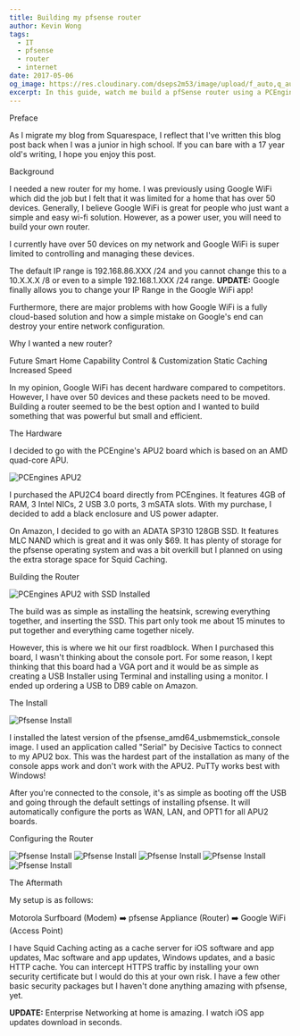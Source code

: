 ```yaml
---
title: Building my pfsense router
author: Kevin Wong
tags:
  - IT
  - pfsense
  - router
  - internet
date: 2017-05-06
og_image: https://res.cloudinary.com/dseps2m53/image/upload/f_auto,q_auto/v1/kevinwong/latzdbooaifdbbhgiw4b
excerpt: In this guide, watch me build a pfSense router using a PCEngines APU for enhanced network security and performance. 
---
```


<Heading>Preface</Heading>

As I migrate my blog from Squarespace, I reflect that I've written this blog post back when I was a junior in high school. If you can bare with a 17 year old's writing, I hope you enjoy this post.

<Heading>Background</Heading>

I needed a new router for my home. I was previously using Google WiFi which did the job but I felt that it was limited for a home that has over 50 devices. Generally, I believe Google WiFi is great for people who just want a simple and easy wi-fi solution. However, as a power user, you will need to build your own router. 

I currently have over 50 devices on my network and Google WiFi is super limited to controlling and managing these devices.

The default IP range is 192.168.86.XXX /24 and you cannot change this to a 10.X.X.X /8 or even to a simple 192.168.1.XXX /24 range. 
**UPDATE:** Google finally allows you to change your IP Range in the Google WiFi app!

Furthermore, there are major problems with how Google WiFi is a fully cloud-based solution and how a simple mistake on Google's end can destroy your entire network configuration.

<Heading size="md">Why I wanted a new router?</Heading>

<Box>
<UnorderedList>
  <ListItem>Future Smart Home Capability</ListItem>
  <ListItem>Control & Customization</ListItem>
  <ListItem>Static Caching</ListItem>
  <ListItem>Increased Speed</ListItem>
</UnorderedList>
</Box>

In my opinion, Google WiFi has decent hardware compared to competitors. However, I have over 50 devices and these packets need to be moved. Building a router seemed to be the best option and I wanted to build something that was powerful but small and efficient. 

<Heading>The Hardware</Heading>

I decided to go with the PCEngine's APU2 board which is based on an AMD quad-core APU. 

<Image src="https://images.squarespace-cdn.com/content/v1/58fb0155d1758eec4bb612b0/1494050499628-J250Y067PFM20IVRAK1Y/image-asset.jpeg?format=1500w" alt="PCEngines APU2"/>

I purchased the APU2C4 board directly from PCEngines. It features 4GB of RAM, 3 Intel NICs, 2 USB 3.0 ports, 3 mSATA slots. With my purchase, I decided to add a black enclosure and US power adapter.

On Amazon, I decided to go with an ADATA SP310 128GB SSD. It features MLC NAND which is great and it was only $69. It has plenty of storage for the pfsense operating system and was a bit overkill but I planned on using the extra storage space for Squid Caching.

<Heading>Building the Router</Heading>

<Image src="https://images.squarespace-cdn.com/content/v1/58fb0155d1758eec4bb612b0/1494051107344-NBCV2WFUMVTQLH1L8OBU/image-asset.jpeg?format=1500w" alt="PCEngines APU2 with SSD Installed"/>

The build was as simple as installing the heatsink, screwing everything together, and inserting the SSD. This part only took me about 15 minutes to put together and everything came together nicely.

However, this is where we hit our first roadblock. When I purchased this board, I wasn't thinking about the console port. For some reason, I kept thinking that this board had a VGA port and it would be as simple as creating a USB Installer using Terminal and installing using a monitor. I ended up ordering a USB to DB9 cable on Amazon.

<Heading>The Install</Heading>

<Image src="https://images.squarespace-cdn.com/content/v1/58fb0155d1758eec4bb612b0/1494895579836-KM41BUAXQGCTBVXI5O1E/image-asset.png?format=1500w" alt="Pfsense Install"/>

I installed the latest version of the pfsense_amd64_usbmemstick_console image. I used an application called "Serial" by Decisive Tactics to connect to my APU2 box. This was the hardest part of the installation as many of the console apps work and don't work with the APU2. PuTTy works best with Windows! 

After you're connected to the console, it's as simple as booting off the USB and going through the default settings of installing pfsense. It will automatically configure the ports as WAN, LAN, and OPT1 for all APU2 boards. 

<Heading>Configuring the Router</Heading>

<Image src="https://images.squarespace-cdn.com/content/v1/58fb0155d1758eec4bb612b0/1494896125913-NLNMWQPB3D3L36DY4EKB/image-asset.png?format=1500w" alt="Pfsense Install"/>

<Image src="https://images.squarespace-cdn.com/content/v1/58fb0155d1758eec4bb612b0/1494896138694-1BZNIY7PZK8KRMFTRVL9/image-asset.png?format=1500w" alt="Pfsense Install"/>

<Image src="https://images.squarespace-cdn.com/content/v1/58fb0155d1758eec4bb612b0/1494896198542-NE6G9N3ZWW5D4N40OKQU/Screen+Shot+2017-05-03+at+10.28.14+PM.png?format=1500w" alt="Pfsense Install"/>

<Image src="https://images.squarespace-cdn.com/content/v1/58fb0155d1758eec4bb612b0/1494896238643-AN3SILBBY9DERNI4PY8D/Screen+Shot+2017-05-03+at+10.31.42+PM.png?format=1500w" alt="Pfsense Install"/>

<Image src="https://images.squarespace-cdn.com/content/v1/58fb0155d1758eec4bb612b0/1494896304083-NBZD2NSU4J31ZDUVD6JR/image-asset.png?format=1500w" alt="Pfsense Install"/>

<Heading>The Aftermath</Heading>

My setup is as follows:

Motorola Surfboard (Modem) ➡️ pfsense Appliance (Router) ➡️ Google WiFi (Access Point)

I have Squid Caching acting as a cache server for iOS software and app updates, Mac software and app updates, Windows updates, and a basic HTTP cache. You can intercept HTTPS traffic by installing your own security certificate but I would do this at your own risk. I have a few other basic security packages but I haven't done anything amazing with pfsense, yet.

**UPDATE:** Enterprise Networking at home is amazing. I watch iOS app updates download in seconds.



